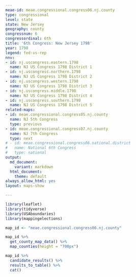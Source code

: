 ```yaml
---
meae-id: meae.congressional.congress06.nj.county
type: congressional
level: state
state: New Jersey
geography: county
congressnum: 6
congressordinal: 6th
title: '6th Congress: New Jersey 1798'
year: 1798
legend: fed-vs-rep
nnv:
- id: nj.uscongress.eastern.1798
  name: NJ US Congress 1798 District 1
- id: nj.uscongress.northern.1798
  name: NJ US Congress 1798 District 2
- id: nj.uscongress.western.1798
  name: NJ US Congress 1798 District 3
- id: nj.uscongress.middle.1798
  name: NJ US Congress 1798 District 4
- id: nj.uscongress.southern.1798
  name: NJ US Congress 1798 District 5
related-maps:
- id: meae.congressional.congress05.nj.county
  name: NJ 5th Congress
  type: previous
- id: meae.congressional.congress07.nj.county
  name: NJ 7th Congress
  type: next
# - id: meae.congressional.congress06.national.district
#   name: National 6th Congress
#   type: national
output:
  md_document:
    variant: markdown
  html_document:
    theme: default
always_allow_html: yes
layout: maps-show

---
```


```r
library(leaflet)
library(tidyverse)
library(USAboundaries)
library(mappingelections)

map_id <- "meae.congressional.congress06.nj.county"
```

<div class="map">

```r
map_id %>%
  get_county_map_data() %>%
  map_counties(height = "700px")
```

</div>

<div class="results-table">

```r
map_id %>%
  candidate_results() %>%
  results_to_table() %>%
  cat()
```

</div>
